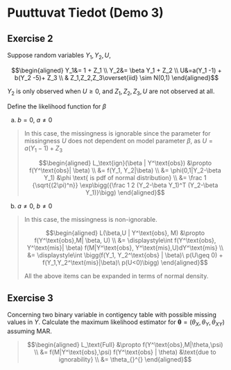 # Puuttuvat Tiedot (Demo 3)

## Exercise 2

Suppose random variables $Y_1, Y_2, U$,

$$\begin{aligned} Y_1&= 1 + Z_1
\\ Y_2&= \beta Y_1 + Z_2
\\ U&=a(Y_1 -1) + b(Y_2 -5)+ Z_3
\\ & Z_1,Z_2,Z_3\overset{iid} \sim N(0,1)
\end{aligned}$$

$Y_2$ is only observed when $U\geq 0$, and $Z_1,Z_2,Z_3,U$ are not observed at all.

Define the likelihood function for $\beta$

a) $b=0,\ a\neq 0$

<blockquote>

In this case, the missingness is ignorable since the parameter for missingness $U$ does not dependent on model parameter $\beta$, as $U = a(Y_1-1) + Z_3$

$$\begin{aligned} L_\text{ign}(\beta | Y^\text{obs})
&\propto f(Y^\text{obs}| \beta)
\\ &= f(Y_1, Y_2|\beta)
\\ &= \phi(0,1|Y_2-\beta Y_1) &\phi \text{ is pdf of normal distribution}
\\ &= \frac 1 {\sqrt{(2\pi)^n}} \exp\bigg({\frac 1 2 (Y_2-\beta Y_1)^T (Y_2-\beta Y_1)}\bigg)
\end{aligned}$$

</blockquote>

b) $a\neq 0, \ b\neq 0$

<blockquote>

In this case, the missingness is non-ignorable.

$$\begin{aligned} L(\beta,U | Y^\text{obs}, M)
&\propto f(Y^\text{obs},M| \beta, U)
\\ &= \displaystyle\int f(Y^\text{obs}, Y^\text{mis}| \beta) f(M|Y^\text{obs}, Y^\text{mis},U)dY^\text{mis}
\\ &= \displaystyle\int \bigg(f(Y_1, Y_2^\text{obs} | \beta)\  p(U\geq 0) + f(Y_1,Y_2^\text{mis}|\beta)\ p(U<0)\bigg)
\end{aligned}$$

All the above items can be expanded in terms of normal density.

</blockquote>

## Exercise 3

Concerning two binary variable in contigency table with possible missing values in $Y$. Calculate the maximum likelihood estimator for $\boldsymbol \theta = (\theta_X,\theta_Y, \theta_{XY})$ assuming MAR.

<blockquote>
$$\begin{aligned} L_\text{Full}
&\propto f(Y^\text{obs},M|\theta,\psi)
\\ &= f(M|Y^\text{obs},\psi) f(Y^\text{obs} | \theta) &\text{due to ignorability}
\\ &= \theta_{}^{}
\end{aligned}$$
</blockquote>







